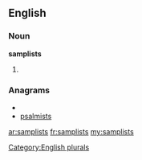 ==English==

===Noun===
'''samplists'''

# {{plural of|[[samplist]]}}

===Anagrams===
* {{alphagram|ailmpssst}}
* [[psalmists#English|psalmists]]

[[Category:English plurals]]

[[ar:samplists]]
[[fr:samplists]]
[[my:samplists]]